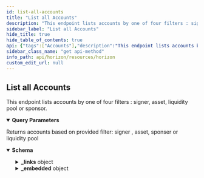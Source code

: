 ```yaml
---
id: list-all-accounts
title: "List all Accounts"
description: "This endpoint lists accounts by one of four filters : signer, asset, liquidity pool  or sponsor."
sidebar_label: "List all Accounts"
hide_title: true
hide_table_of_contents: true
api: {"tags":["Accounts"],"description":"This endpoint lists accounts by one of four filters : signer, asset, liquidity pool  or sponsor.","operationId":"ListAllAccounts","parameters":[{"name":"sponser","in":"query","required":false,"description":"Account ID of the sponsor. Every account in the response will either be sponsored by the given account ID or have a subentry (trustline, offer, or data entry) which is sponsored by the given account ID.","schema":{"type":"string","example":"GDMQQNJM4UL7QIA66P7R2PZHMQINWZBM77BEBMHLFXD5JEUAHGJ7R4JZ"}},{"name":"asset","in":"query","required":false,"description":"An issued asset represented as “Code:IssuerAccountID”. Every account in the response will have a trustline for the given asset."},{"name":"signer","in":"query","required":false,"description":"Account ID of the signer. Every account in the response will have the given account ID as a signer.","schema":{"type":"string","example":"GDMQQNJM4UL7QIA66P7R2PZHMQINWZBM77BEBMHLFXD5JEUAHGJ7R4JZ"}},{"name":"liqudity_pool","in":"query","required":false,"description":"With this parameter, the results will include only accounts which have trustlines to the specified liquidity pool."},{"name":"cursor","in":"query","required":false,"description":"A number that points to a specific location in a collection of responses and is pulled from the paging_token value of a record.","schema":{"type":"integer","example":6606617478959105}},{"name":"order","in":"query","required":false,"description":"A designation of the order in which records should appear. Options include asc (ascending) or desc (descending). If this argument isn’t set, it defaults to asc.","schema":{"type":"string","enum":["asc","desc"]}},{"name":"limit","in":"query","required":false,"description":"The maximum number of records returned. The limit can range from 1 to 200 - an upper limit that is hardcoded in Horizon for performance reasons. If this argument isn’t designated, it defaults to 10.","schema":{"type":"integer","example":10}}],"x-supports-streaming":true,"responses":{"200":{"description":"Returns accounts based on provided filter: signer , asset, sponser or liquidity pool","content":{"application/json":{"schema":{"allOf":[{"type":"object","properties":{"_links":{"type":"object","properties":{"self":{"type":"object","properties":{"href":{"type":"string","format":"link"},"templated":{"type":"boolean"}},"required":["href"],"title":"link"},"next":{"type":"object","properties":{"href":{"type":"string","format":"link"},"templated":{"type":"boolean"}},"required":["href"],"title":"link"},"prev":{"type":"object","properties":{"href":{"type":"string","format":"link"},"templated":{"type":"boolean"}},"required":["href"],"title":"link"}}}},"title":"Links"},{"type":"object","properties":{"_embedded":{"type":"object","properties":{"records":{"type":"array","items":{"type":"object","properties":{"_links":{"type":"object","properties":{"self":{"type":"object","properties":{"href":{"type":"string","format":"link"},"templated":{"type":"boolean"}},"required":["href"],"title":"link"},"transactions":{"type":"object","properties":{"href":{"type":"string","format":"link"},"templated":{"type":"boolean"}},"required":["href"],"title":"link"},"operations":{"type":"object","properties":{"href":{"type":"string","format":"link"},"templated":{"type":"boolean"}},"required":["href"],"title":"link"},"payments":{"type":"object","properties":{"href":{"type":"string","format":"link"},"templated":{"type":"boolean"}},"required":["href"],"title":"link"},"effects":{"type":"object","properties":{"href":{"type":"string","format":"link"},"templated":{"type":"boolean"}},"required":["href"],"title":"link"},"offers":{"type":"object","properties":{"href":{"type":"string","format":"link"},"templated":{"type":"boolean"}},"required":["href"],"title":"link"},"trades":{"type":"object","properties":{"href":{"type":"string","format":"link"},"templated":{"type":"boolean"}},"required":["href"],"title":"link"},"data":{"type":"object","properties":{"href":{"type":"string","format":"link"},"templated":{"type":"boolean"}},"required":["href"],"title":"link"}},"required":["self","transactions","operations","payments","effects","offers","trades","data"]},"id":{"type":"string","title":"id"},"account_id":{"type":"string","pattern":"G[A-Z0-9]{55}","title":"address"},"sequence":{"type":"string","pattern":"[0-9]+","title":"sequence"},"sequence_ledger":{"type":"integer","format":"uint32","title":"sequence_ledger"},"sequence_time":{"type":"string"},"subentry_count":{"type":"integer","format":"int32","title":"subentry_count"},"inflation_destination":{"type":"string","pattern":"G[A-Z0-9]{55}","title":"address"},"home_domain":{"type":"string"},"last_modified_ledger":{"type":"integer","format":"uint32","title":"last_modified_ledger"},"last_modified_time":{"type":"string"},"thresholds":{"type":"object","properties":{"low_threshold":{"type":"integer"},"med_threshold":{"type":"integer"},"high_threshold":{"type":"integer"}},"title":"thresholds"},"flags":{"type":"object","properties":{"auth_required":{"type":"boolean"},"auth_revocable":{"type":"boolean"},"auth_immutable":{"type":"boolean"},"auth_clawback_enabled":{"type":"boolean"}},"title":"flags"},"balances":{"type":"array","items":{"anyOf":[{"type":"object","properties":{"balance":{"type":"string","pattern":"[0-9]+\\.[0-9]{7}","title":"currency"},"liquidity_pool_id":{"type":"string"},"limit":{"type":"string","pattern":"[0-9]+\\.[0-9]{7}","title":"currency"},"buying_liabilites":{"type":"string","pattern":"[0-9]+\\.[0-9]{7}","title":"currency"},"selling_liabilites":{"type":"string","pattern":"[0-9]+\\.[0-9]{7}","title":"currency"},"sponser":{"type":"string"},"last_modified_ledger":{"type":"integer","format":"uint32","title":"last_modified_ledger"},"is_authorized":{"type":"boolean"},"is_authorized_to_maintain_liabilites":{"type":"boolean"},"is_clawback_enabled":{"type":"boolean"},"asset_type":{"type":"string","enum":["native"]}},"required":["balance","limit","asset_type","buying_liabilites","selling_liabilites","last_modified_ledger","is_authorized","is_authorized_to_maintain_liabilites","is_clawback_enabled"],"title":"BalanceLineNative"},{"type":"object","properties":{"balance":{"type":"string","pattern":"[0-9]+\\.[0-9]{7}","title":"currency"},"limit":{"type":"string","pattern":"[0-9]+\\.[0-9]{7}","title":"currency"},"buying_liabilites":{"type":"string","pattern":"[0-9]+\\.[0-9]{7}","title":"currency"},"selling_liabilites":{"type":"string","pattern":"[0-9]+\\.[0-9]{7}","title":"currency"},"sponser":{"type":"string","pattern":"G[A-Z0-9]{55}","title":"address"},"last_modified_ledger":{"type":"integer","format":"uint32","title":"last_modified_ledger"},"is_authorized":{"type":"boolean"},"is_authorized_to_maintain_liabilites":{"type":"boolean"},"is_clawback_enabled":{"type":"boolean"},"asset_type":{"type":"string","enum":["native","credit_alphanum4","credit_alphanum12"]},"asset_code":{"type":"string"},"asset_issuer":{"type":"string","pattern":"G[A-Z0-9]{55}","title":"address"}},"required":["balance","limit","asset_type","asset_code","asset_issuer","buying_liabilites","selling_liabilites","last_modified_ledger","is_authorized","is_authorized_to_maintain_liabilites","is_clawback_enabled"],"title":"BalanceLineAsset"},{"type":"object","properties":{"liquidity_pool_id":{"type":"string"},"asset_type":{"type":"string","enum":["liquidity_pool_shares"]},"balance":{"type":"string","pattern":"[0-9]+\\.[0-9]{7}","title":"currency"},"limit":{"type":"string","pattern":"[0-9]+\\.[0-9]{7}","title":"currency"},"last_modified_ledger":{"type":"integer","format":"uint32","title":"last_modified_ledger"},"sponser":{"type":"string","pattern":"G[A-Z0-9]{55}","title":"address"},"is_authorized":{"type":"boolean"},"is_authorized_to_maintain_liabilites":{"type":"boolean"},"is_clawback_enabled":{"type":"boolean"}},"required":["liquidity_pool_id","balance","limit","asset_type","last_modified_ledger","is_authorized","is_authorized_to_maintain_liabilites","is_clawback_enabled"],"title":"BalanceLineLiquidityPool"}]}},"signers":{"type":"array","items":{"type":"object","properties":{"key":{"type":"string","pattern":"G[A-Z0-9]{55}","title":"address"},"weight":{"type":"integer","format":"int32"},"type":{"type":"string","enum":["ed25519_public_key","sha256_hash","preauth_tx"]},"sponser":{"type":"string","pattern":"G[A-Z0-9]{55}","title":"address"}},"required":["key","weight","type"],"title":"signers"}},"data":{"type":"object"},"num_sponsoring":{"type":"integer"},"num_sponsered":{"type":"integer"},"sponser":{"type":"string","pattern":"G[A-Z0-9]{55}","title":"address"},"paging_token":{"type":"string"}},"required":["id","account_id","sequence","subentry_count","last_modified_ledger","last_modified_time","thresholds","flags","balances","signers","data","num_sponsoring","num_sponsered","paging_token"]}}}}},"title":"Account"}]},"examples":{"ListAllAccounts":{"value":{"_links":{"self":{"href":"https://horizon.stellar.org/accounts?cursor=&limit=10&order=asc&signer=GDI73WJ4SX7LOG3XZDJC3KCK6ED6E5NBYK2JUBQSPBCNNWEG3ZN7T75U"},"next":{"href":"https://horizon.stellar.org/accounts?cursor=GDI73WJ4SX7LOG3XZDJC3KCK6ED6E5NBYK2JUBQSPBCNNWEG3ZN7T75U&limit=10&order=asc&signer=GDI73WJ4SX7LOG3XZDJC3KCK6ED6E5NBYK2JUBQSPBCNNWEG3ZN7T75U"},"prev":{"href":"https://horizon.stellar.org/accounts?cursor=GDI73WJ4SX7LOG3XZDJC3KCK6ED6E5NBYK2JUBQSPBCNNWEG3ZN7T75U&limit=10&order=desc&signer=GDI73WJ4SX7LOG3XZDJC3KCK6ED6E5NBYK2JUBQSPBCNNWEG3ZN7T75U"}},"_embedded":{"records":[{"_links":{"self":{"href":"https://horizon.stellar.org/accounts/GDI73WJ4SX7LOG3XZDJC3KCK6ED6E5NBYK2JUBQSPBCNNWEG3ZN7T75U"},"transactions":{"href":"https://horizon.stellar.org/accounts/GDI73WJ4SX7LOG3XZDJC3KCK6ED6E5NBYK2JUBQSPBCNNWEG3ZN7T75U/transactions{?cursor,limit,order}","templated":true},"operations":{"href":"https://horizon.stellar.org/accounts/GDI73WJ4SX7LOG3XZDJC3KCK6ED6E5NBYK2JUBQSPBCNNWEG3ZN7T75U/operations{?cursor,limit,order}","templated":true},"payments":{"href":"https://horizon.stellar.org/accounts/GDI73WJ4SX7LOG3XZDJC3KCK6ED6E5NBYK2JUBQSPBCNNWEG3ZN7T75U/payments{?cursor,limit,order}","templated":true},"effects":{"href":"https://horizon.stellar.org/accounts/GDI73WJ4SX7LOG3XZDJC3KCK6ED6E5NBYK2JUBQSPBCNNWEG3ZN7T75U/effects{?cursor,limit,order}","templated":true},"offers":{"href":"https://horizon.stellar.org/accounts/GDI73WJ4SX7LOG3XZDJC3KCK6ED6E5NBYK2JUBQSPBCNNWEG3ZN7T75U/offers{?cursor,limit,order}","templated":true},"trades":{"href":"https://horizon.stellar.org/accounts/GDI73WJ4SX7LOG3XZDJC3KCK6ED6E5NBYK2JUBQSPBCNNWEG3ZN7T75U/trades{?cursor,limit,order}","templated":true},"data":{"href":"https://horizon.stellar.org/accounts/GDI73WJ4SX7LOG3XZDJC3KCK6ED6E5NBYK2JUBQSPBCNNWEG3ZN7T75U/data/{key}","templated":true}},"id":"GDI73WJ4SX7LOG3XZDJC3KCK6ED6E5NBYK2JUBQSPBCNNWEG3ZN7T75U","account_id":"GDI73WJ4SX7LOG3XZDJC3KCK6ED6E5NBYK2JUBQSPBCNNWEG3ZN7T75U","sequence":"24739097524306474","subentry_count":3,"inflation_destination":"GDI73WJ4SX7LOG3XZDJC3KCK6ED6E5NBYK2JUBQSPBCNNWEG3ZN7T75U","home_domain":"tempo.eu.com","last_modified_ledger":40074676,"last_modified_time":"2022-03-17T23:13:54Z","thresholds":{"low_threshold":5,"med_threshold":0,"high_threshold":0},"flags":{"auth_required":false,"auth_revocable":true,"auth_immutable":false,"auth_clawback_enabled":false},"balances":[{"balance":"0.0000000","limit":"922337203685.4775807","buying_liabilities":"0.0000000","selling_liabilities":"0.0000000","last_modified_ledger":40074670,"is_authorized":true,"is_authorized_to_maintain_liabilities":true,"asset_type":"credit_alphanum4","asset_code":"EURT","asset_issuer":"GAP5LETOV6YIE62YAM56STDANPRDO7ZFDBGSNHJQIYGGKSMOZAHOOS2S"},{"balance":"0.0000000","limit":"922337203685.4775807","buying_liabilities":"0.0000000","selling_liabilities":"0.0000000","last_modified_ledger":20213845,"is_authorized":true,"is_authorized_to_maintain_liabilities":true,"asset_type":"credit_alphanum4","asset_code":"NGN","asset_issuer":"GCC4YLCR7DDWFCIPTROQM7EB2QMFD35XRWEQVIQYJQHVW6VE5MJZXIGW"},{"balance":"0.0000000","limit":"922337203685.4775807","buying_liabilities":"0.0000000","selling_liabilities":"0.0000000","last_modified_ledger":7877447,"is_authorized":false,"is_authorized_to_maintain_liabilities":false,"asset_type":"credit_alphanum4","asset_code":"PHP","asset_issuer":"GBUQWP3BOUZX34TOND2QV7QQ7K7VJTG6VSE7WMLBTMDJLLAW7YKGU6EP"},{"balance":"80.8944518","buying_liabilities":"0.0000000","selling_liabilities":"0.0000000","asset_type":"native"}],"signers":[{"weight":10,"key":"GDI73WJ4SX7LOG3XZDJC3KCK6ED6E5NBYK2JUBQSPBCNNWEG3ZN7T75U","type":"ed25519_public_key"}],"data":{},"num_sponsoring":0,"num_sponsored":0,"paging_token":"GDI73WJ4SX7LOG3XZDJC3KCK6ED6E5NBYK2JUBQSPBCNNWEG3ZN7T75U"}]}}}}}}}},"extensions":[{"key":"x-supports-streaming","value":true}],"method":"get","path":"/accounts","servers":[{"url":"https://horizon.stellar.org","description":"The main network"},{"url":"https://horizon-testnet.stellar.org","description":"The test network"}],"info":{"title":"Horizon","version":"0.0.1"},"postman":{"name":"List all Accounts","description":{"content":"This endpoint lists accounts by one of four filters : signer, asset, liquidity pool  or sponsor.","type":"text/plain"},"url":{"path":["accounts"],"host":["{{baseUrl}}"],"query":[{"disabled":false,"description":{"content":"Account ID of the sponsor. Every account in the response will either be sponsored by the given account ID or have a subentry (trustline, offer, or data entry) which is sponsored by the given account ID.","type":"text/plain"},"key":"sponser","value":""},{"description":{"content":"An issued asset represented as “Code:IssuerAccountID”. Every account in the response will have a trustline for the given asset.","type":"text/plain"},"key":"asset","value":""},{"disabled":false,"description":{"content":"Account ID of the signer. Every account in the response will have the given account ID as a signer.","type":"text/plain"},"key":"signer","value":""},{"description":{"content":"With this parameter, the results will include only accounts which have trustlines to the specified liquidity pool.","type":"text/plain"},"key":"liqudity_pool","value":""},{"disabled":false,"description":{"content":"A number that points to a specific location in a collection of responses and is pulled from the paging_token value of a record.","type":"text/plain"},"key":"cursor","value":""},{"disabled":false,"description":{"content":"A designation of the order in which records should appear. Options include asc (ascending) or desc (descending). If this argument isn’t set, it defaults to asc.","type":"text/plain"},"key":"order","value":""},{"disabled":false,"description":{"content":"The maximum number of records returned. The limit can range from 1 to 200 - an upper limit that is hardcoded in Horizon for performance reasons. If this argument isn’t designated, it defaults to 10.","type":"text/plain"},"key":"limit","value":""}],"variable":[]},"header":[{"key":"Accept","value":"application/json"}],"method":"GET"}}
sidebar_class_name: "get api-method"
info_path: api/horizon/resources/horizon
custom_edit_url: null
---
```



## List all Accounts



This endpoint lists accounts by one of four filters : signer, asset, liquidity pool  or sponsor.

<details style={{"marginBottom":"1rem"}} data-collapsed={false} open={true}><summary style={{}}><strong>Query Parameters</strong></summary><div><ul><ParamsItem className={"paramsItem"} param={{"name":"sponser","in":"query","required":false,"description":"Account ID of the sponsor. Every account in the response will either be sponsored by the given account ID or have a subentry (trustline, offer, or data entry) which is sponsored by the given account ID.","schema":{"type":"string","example":"GDMQQNJM4UL7QIA66P7R2PZHMQINWZBM77BEBMHLFXD5JEUAHGJ7R4JZ"}}}></ParamsItem><ParamsItem className={"paramsItem"} param={{"name":"asset","in":"query","required":false,"description":"An issued asset represented as “Code:IssuerAccountID”. Every account in the response will have a trustline for the given asset."}}></ParamsItem><ParamsItem className={"paramsItem"} param={{"name":"signer","in":"query","required":false,"description":"Account ID of the signer. Every account in the response will have the given account ID as a signer.","schema":{"type":"string","example":"GDMQQNJM4UL7QIA66P7R2PZHMQINWZBM77BEBMHLFXD5JEUAHGJ7R4JZ"}}}></ParamsItem><ParamsItem className={"paramsItem"} param={{"name":"liqudity_pool","in":"query","required":false,"description":"With this parameter, the results will include only accounts which have trustlines to the specified liquidity pool."}}></ParamsItem><ParamsItem className={"paramsItem"} param={{"name":"cursor","in":"query","required":false,"description":"A number that points to a specific location in a collection of responses and is pulled from the paging_token value of a record.","schema":{"type":"integer","example":6606617478959105}}}></ParamsItem><ParamsItem className={"paramsItem"} param={{"name":"order","in":"query","required":false,"description":"A designation of the order in which records should appear. Options include asc (ascending) or desc (descending). If this argument isn’t set, it defaults to asc.","schema":{"type":"string","enum":["asc","desc"]}}}></ParamsItem><ParamsItem className={"paramsItem"} param={{"name":"limit","in":"query","required":false,"description":"The maximum number of records returned. The limit can range from 1 to 200 - an upper limit that is hardcoded in Horizon for performance reasons. If this argument isn’t designated, it defaults to 10.","schema":{"type":"integer","example":10}}}></ParamsItem></ul></div></details><div><ApiTabs><TabItem label={"200"} value={"200"}><div>

Returns accounts based on provided filter: signer , asset, sponser or liquidity pool

</div><div><MimeTabs schemaType={"response"}><TabItem label={"application/json"} value={"application/json"}><SchemaTabs><TabItem label={"Schema"} value={"Schema"}><details style={{}} data-collapsed={false} open={true}><summary style={{"textAlign":"left"}}><strong>Schema</strong></summary><div style={{"textAlign":"left","marginLeft":"1rem"}}></div><ul style={{"marginLeft":"1rem"}}><SchemaItem collapsible={true} className={"schemaItem"}><details style={{}}><summary style={{}}><strong>_links</strong><span style={{"opacity":"0.6"}}> object</span></summary><div style={{"marginLeft":"1rem"}}><SchemaItem collapsible={true} className={"schemaItem"}><details style={{}}><summary style={{}}><strong>self</strong><span style={{"opacity":"0.6"}}> object</span></summary><div style={{"marginLeft":"1rem"}}><SchemaItem collapsible={false} name={"href"} required={true} schemaName={"link"} qualifierMessage={undefined} schema={{"type":"string","format":"link"}}></SchemaItem><SchemaItem collapsible={false} name={"templated"} required={false} schemaName={"boolean"} qualifierMessage={undefined} schema={{"type":"boolean"}}></SchemaItem></div></details></SchemaItem><SchemaItem collapsible={true} className={"schemaItem"}><details style={{}}><summary style={{}}><strong>next</strong><span style={{"opacity":"0.6"}}> object</span></summary><div style={{"marginLeft":"1rem"}}><SchemaItem collapsible={false} name={"href"} required={true} schemaName={"link"} qualifierMessage={undefined} schema={{"type":"string","format":"link"}}></SchemaItem><SchemaItem collapsible={false} name={"templated"} required={false} schemaName={"boolean"} qualifierMessage={undefined} schema={{"type":"boolean"}}></SchemaItem></div></details></SchemaItem><SchemaItem collapsible={true} className={"schemaItem"}><details style={{}}><summary style={{}}><strong>prev</strong><span style={{"opacity":"0.6"}}> object</span></summary><div style={{"marginLeft":"1rem"}}><SchemaItem collapsible={false} name={"href"} required={true} schemaName={"link"} qualifierMessage={undefined} schema={{"type":"string","format":"link"}}></SchemaItem><SchemaItem collapsible={false} name={"templated"} required={false} schemaName={"boolean"} qualifierMessage={undefined} schema={{"type":"boolean"}}></SchemaItem></div></details></SchemaItem></div></details></SchemaItem><SchemaItem collapsible={true} className={"schemaItem"}><details style={{}}><summary style={{}}><strong>_embedded</strong><span style={{"opacity":"0.6"}}> object</span></summary><div style={{"marginLeft":"1rem"}}><SchemaItem collapsible={true} className={"schemaItem"}><details style={{}}><summary style={{}}><strong>records</strong><span style={{"opacity":"0.6"}}> object[]</span></summary><div style={{"marginLeft":"1rem"}}><li><div style={{"fontSize":"var(--ifm-code-font-size)","opacity":"0.6","marginLeft":"-.5rem","paddingBottom":".5rem"}}>Array [</div></li><SchemaItem collapsible={true} className={"schemaItem"}><details style={{}}><summary style={{}}><strong>_links</strong><span style={{"opacity":"0.6"}}> object</span></summary><div style={{"marginLeft":"1rem"}}><SchemaItem collapsible={true} className={"schemaItem"}><details style={{}}><summary style={{}}><strong>self</strong><span style={{"opacity":"0.6"}}> object</span><strong style={{"fontSize":"var(--ifm-code-font-size)","color":"var(--openapi-required)"}}> required</strong></summary><div style={{"marginLeft":"1rem"}}><SchemaItem collapsible={false} name={"href"} required={true} schemaName={"link"} qualifierMessage={undefined} schema={{"type":"string","format":"link"}}></SchemaItem><SchemaItem collapsible={false} name={"templated"} required={false} schemaName={"boolean"} qualifierMessage={undefined} schema={{"type":"boolean"}}></SchemaItem></div></details></SchemaItem><SchemaItem collapsible={true} className={"schemaItem"}><details style={{}}><summary style={{}}><strong>transactions</strong><span style={{"opacity":"0.6"}}> object</span><strong style={{"fontSize":"var(--ifm-code-font-size)","color":"var(--openapi-required)"}}> required</strong></summary><div style={{"marginLeft":"1rem"}}><SchemaItem collapsible={false} name={"href"} required={true} schemaName={"link"} qualifierMessage={undefined} schema={{"type":"string","format":"link"}}></SchemaItem><SchemaItem collapsible={false} name={"templated"} required={false} schemaName={"boolean"} qualifierMessage={undefined} schema={{"type":"boolean"}}></SchemaItem></div></details></SchemaItem><SchemaItem collapsible={true} className={"schemaItem"}><details style={{}}><summary style={{}}><strong>operations</strong><span style={{"opacity":"0.6"}}> object</span><strong style={{"fontSize":"var(--ifm-code-font-size)","color":"var(--openapi-required)"}}> required</strong></summary><div style={{"marginLeft":"1rem"}}><SchemaItem collapsible={false} name={"href"} required={true} schemaName={"link"} qualifierMessage={undefined} schema={{"type":"string","format":"link"}}></SchemaItem><SchemaItem collapsible={false} name={"templated"} required={false} schemaName={"boolean"} qualifierMessage={undefined} schema={{"type":"boolean"}}></SchemaItem></div></details></SchemaItem><SchemaItem collapsible={true} className={"schemaItem"}><details style={{}}><summary style={{}}><strong>payments</strong><span style={{"opacity":"0.6"}}> object</span><strong style={{"fontSize":"var(--ifm-code-font-size)","color":"var(--openapi-required)"}}> required</strong></summary><div style={{"marginLeft":"1rem"}}><SchemaItem collapsible={false} name={"href"} required={true} schemaName={"link"} qualifierMessage={undefined} schema={{"type":"string","format":"link"}}></SchemaItem><SchemaItem collapsible={false} name={"templated"} required={false} schemaName={"boolean"} qualifierMessage={undefined} schema={{"type":"boolean"}}></SchemaItem></div></details></SchemaItem><SchemaItem collapsible={true} className={"schemaItem"}><details style={{}}><summary style={{}}><strong>effects</strong><span style={{"opacity":"0.6"}}> object</span><strong style={{"fontSize":"var(--ifm-code-font-size)","color":"var(--openapi-required)"}}> required</strong></summary><div style={{"marginLeft":"1rem"}}><SchemaItem collapsible={false} name={"href"} required={true} schemaName={"link"} qualifierMessage={undefined} schema={{"type":"string","format":"link"}}></SchemaItem><SchemaItem collapsible={false} name={"templated"} required={false} schemaName={"boolean"} qualifierMessage={undefined} schema={{"type":"boolean"}}></SchemaItem></div></details></SchemaItem><SchemaItem collapsible={true} className={"schemaItem"}><details style={{}}><summary style={{}}><strong>offers</strong><span style={{"opacity":"0.6"}}> object</span><strong style={{"fontSize":"var(--ifm-code-font-size)","color":"var(--openapi-required)"}}> required</strong></summary><div style={{"marginLeft":"1rem"}}><SchemaItem collapsible={false} name={"href"} required={true} schemaName={"link"} qualifierMessage={undefined} schema={{"type":"string","format":"link"}}></SchemaItem><SchemaItem collapsible={false} name={"templated"} required={false} schemaName={"boolean"} qualifierMessage={undefined} schema={{"type":"boolean"}}></SchemaItem></div></details></SchemaItem><SchemaItem collapsible={true} className={"schemaItem"}><details style={{}}><summary style={{}}><strong>trades</strong><span style={{"opacity":"0.6"}}> object</span><strong style={{"fontSize":"var(--ifm-code-font-size)","color":"var(--openapi-required)"}}> required</strong></summary><div style={{"marginLeft":"1rem"}}><SchemaItem collapsible={false} name={"href"} required={true} schemaName={"link"} qualifierMessage={undefined} schema={{"type":"string","format":"link"}}></SchemaItem><SchemaItem collapsible={false} name={"templated"} required={false} schemaName={"boolean"} qualifierMessage={undefined} schema={{"type":"boolean"}}></SchemaItem></div></details></SchemaItem><SchemaItem collapsible={true} className={"schemaItem"}><details style={{}}><summary style={{}}><strong>data</strong><span style={{"opacity":"0.6"}}> object</span><strong style={{"fontSize":"var(--ifm-code-font-size)","color":"var(--openapi-required)"}}> required</strong></summary><div style={{"marginLeft":"1rem"}}><SchemaItem collapsible={false} name={"href"} required={true} schemaName={"link"} qualifierMessage={undefined} schema={{"type":"string","format":"link"}}></SchemaItem><SchemaItem collapsible={false} name={"templated"} required={false} schemaName={"boolean"} qualifierMessage={undefined} schema={{"type":"boolean"}}></SchemaItem></div></details></SchemaItem></div></details></SchemaItem><SchemaItem collapsible={false} name={"id"} required={true} schemaName={"id"} qualifierMessage={undefined} schema={{"type":"string","title":"id"}}></SchemaItem><SchemaItem collapsible={false} name={"account_id"} required={true} schemaName={"address"} qualifierMessage={"**Possible values:** Value must match regular expression `G[A-Z0-9]{55}`"} schema={{"type":"string","pattern":"G[A-Z0-9]{55}","title":"address"}}></SchemaItem><SchemaItem collapsible={false} name={"sequence"} required={true} schemaName={"sequence"} qualifierMessage={"**Possible values:** Value must match regular expression `[0-9]+`"} schema={{"type":"string","pattern":"[0-9]+","title":"sequence"}}></SchemaItem><SchemaItem collapsible={false} name={"sequence_ledger"} required={false} schemaName={"uint32"} qualifierMessage={undefined} schema={{"type":"integer","format":"uint32","title":"sequence_ledger"}}></SchemaItem><SchemaItem collapsible={false} name={"sequence_time"} required={false} schemaName={"string"} qualifierMessage={undefined} schema={{"type":"string"}}></SchemaItem><SchemaItem collapsible={false} name={"subentry_count"} required={true} schemaName={"int32"} qualifierMessage={undefined} schema={{"type":"integer","format":"int32","title":"subentry_count"}}></SchemaItem><SchemaItem collapsible={false} name={"inflation_destination"} required={false} schemaName={"address"} qualifierMessage={"**Possible values:** Value must match regular expression `G[A-Z0-9]{55}`"} schema={{"type":"string","pattern":"G[A-Z0-9]{55}","title":"address"}}></SchemaItem><SchemaItem collapsible={false} name={"home_domain"} required={false} schemaName={"string"} qualifierMessage={undefined} schema={{"type":"string"}}></SchemaItem><SchemaItem collapsible={false} name={"last_modified_ledger"} required={true} schemaName={"uint32"} qualifierMessage={undefined} schema={{"type":"integer","format":"uint32","title":"last_modified_ledger"}}></SchemaItem><SchemaItem collapsible={false} name={"last_modified_time"} required={true} schemaName={"string"} qualifierMessage={undefined} schema={{"type":"string"}}></SchemaItem><SchemaItem collapsible={true} className={"schemaItem"}><details style={{}}><summary style={{}}><strong>thresholds</strong><span style={{"opacity":"0.6"}}> object</span><strong style={{"fontSize":"var(--ifm-code-font-size)","color":"var(--openapi-required)"}}> required</strong></summary><div style={{"marginLeft":"1rem"}}><SchemaItem collapsible={false} name={"low_threshold"} required={false} schemaName={"integer"} qualifierMessage={undefined} schema={{"type":"integer"}}></SchemaItem><SchemaItem collapsible={false} name={"med_threshold"} required={false} schemaName={"integer"} qualifierMessage={undefined} schema={{"type":"integer"}}></SchemaItem><SchemaItem collapsible={false} name={"high_threshold"} required={false} schemaName={"integer"} qualifierMessage={undefined} schema={{"type":"integer"}}></SchemaItem></div></details></SchemaItem><SchemaItem collapsible={true} className={"schemaItem"}><details style={{}}><summary style={{}}><strong>flags</strong><span style={{"opacity":"0.6"}}> object</span><strong style={{"fontSize":"var(--ifm-code-font-size)","color":"var(--openapi-required)"}}> required</strong></summary><div style={{"marginLeft":"1rem"}}><SchemaItem collapsible={false} name={"auth_required"} required={false} schemaName={"boolean"} qualifierMessage={undefined} schema={{"type":"boolean"}}></SchemaItem><SchemaItem collapsible={false} name={"auth_revocable"} required={false} schemaName={"boolean"} qualifierMessage={undefined} schema={{"type":"boolean"}}></SchemaItem><SchemaItem collapsible={false} name={"auth_immutable"} required={false} schemaName={"boolean"} qualifierMessage={undefined} schema={{"type":"boolean"}}></SchemaItem><SchemaItem collapsible={false} name={"auth_clawback_enabled"} required={false} schemaName={"boolean"} qualifierMessage={undefined} schema={{"type":"boolean"}}></SchemaItem></div></details></SchemaItem><SchemaItem collapsible={true} className={"schemaItem"}><details style={{}}><summary style={{}}><strong>balances</strong><span style={{"opacity":"0.6"}}> object[]</span><strong style={{"fontSize":"var(--ifm-code-font-size)","color":"var(--openapi-required)"}}> required</strong></summary><div style={{"marginLeft":"1rem"}}><li><div style={{"fontSize":"var(--ifm-code-font-size)","opacity":"0.6","marginLeft":"-.5rem","paddingBottom":".5rem"}}>Array [</div></li><li><span className={"badge badge--info"}>anyOf</span><SchemaTabs><TabItem label={"BalanceLineNative"} value={"0-item-properties"}><SchemaItem collapsible={false} name={"balance"} required={true} schemaName={"currency"} qualifierMessage={"**Possible values:** Value must match regular expression `[0-9]+\\.[0-9]{7}`"} schema={{"type":"string","pattern":"[0-9]+\\.[0-9]{7}","title":"currency"}}></SchemaItem><SchemaItem collapsible={false} name={"liquidity_pool_id"} required={false} schemaName={"string"} qualifierMessage={undefined} schema={{"type":"string"}}></SchemaItem><SchemaItem collapsible={false} name={"limit"} required={true} schemaName={"currency"} qualifierMessage={"**Possible values:** Value must match regular expression `[0-9]+\\.[0-9]{7}`"} schema={{"type":"string","pattern":"[0-9]+\\.[0-9]{7}","title":"currency"}}></SchemaItem><SchemaItem collapsible={false} name={"buying_liabilites"} required={true} schemaName={"currency"} qualifierMessage={"**Possible values:** Value must match regular expression `[0-9]+\\.[0-9]{7}`"} schema={{"type":"string","pattern":"[0-9]+\\.[0-9]{7}","title":"currency"}}></SchemaItem><SchemaItem collapsible={false} name={"selling_liabilites"} required={true} schemaName={"currency"} qualifierMessage={"**Possible values:** Value must match regular expression `[0-9]+\\.[0-9]{7}`"} schema={{"type":"string","pattern":"[0-9]+\\.[0-9]{7}","title":"currency"}}></SchemaItem><SchemaItem collapsible={false} name={"sponser"} required={false} schemaName={"string"} qualifierMessage={undefined} schema={{"type":"string"}}></SchemaItem><SchemaItem collapsible={false} name={"last_modified_ledger"} required={true} schemaName={"uint32"} qualifierMessage={undefined} schema={{"type":"integer","format":"uint32","title":"last_modified_ledger"}}></SchemaItem><SchemaItem collapsible={false} name={"is_authorized"} required={true} schemaName={"boolean"} qualifierMessage={undefined} schema={{"type":"boolean"}}></SchemaItem><SchemaItem collapsible={false} name={"is_authorized_to_maintain_liabilites"} required={true} schemaName={"boolean"} qualifierMessage={undefined} schema={{"type":"boolean"}}></SchemaItem><SchemaItem collapsible={false} name={"is_clawback_enabled"} required={true} schemaName={"boolean"} qualifierMessage={undefined} schema={{"type":"boolean"}}></SchemaItem><SchemaItem collapsible={false} name={"asset_type"} required={true} schemaName={"string"} qualifierMessage={"**Possible values:** [`native`]"} schema={{"type":"string","enum":["native"]}}></SchemaItem></TabItem><TabItem label={"BalanceLineAsset"} value={"1-item-properties"}><SchemaItem collapsible={false} name={"balance"} required={true} schemaName={"currency"} qualifierMessage={"**Possible values:** Value must match regular expression `[0-9]+\\.[0-9]{7}`"} schema={{"type":"string","pattern":"[0-9]+\\.[0-9]{7}","title":"currency"}}></SchemaItem><SchemaItem collapsible={false} name={"limit"} required={true} schemaName={"currency"} qualifierMessage={"**Possible values:** Value must match regular expression `[0-9]+\\.[0-9]{7}`"} schema={{"type":"string","pattern":"[0-9]+\\.[0-9]{7}","title":"currency"}}></SchemaItem><SchemaItem collapsible={false} name={"buying_liabilites"} required={true} schemaName={"currency"} qualifierMessage={"**Possible values:** Value must match regular expression `[0-9]+\\.[0-9]{7}`"} schema={{"type":"string","pattern":"[0-9]+\\.[0-9]{7}","title":"currency"}}></SchemaItem><SchemaItem collapsible={false} name={"selling_liabilites"} required={true} schemaName={"currency"} qualifierMessage={"**Possible values:** Value must match regular expression `[0-9]+\\.[0-9]{7}`"} schema={{"type":"string","pattern":"[0-9]+\\.[0-9]{7}","title":"currency"}}></SchemaItem><SchemaItem collapsible={false} name={"sponser"} required={false} schemaName={"address"} qualifierMessage={"**Possible values:** Value must match regular expression `G[A-Z0-9]{55}`"} schema={{"type":"string","pattern":"G[A-Z0-9]{55}","title":"address"}}></SchemaItem><SchemaItem collapsible={false} name={"last_modified_ledger"} required={true} schemaName={"uint32"} qualifierMessage={undefined} schema={{"type":"integer","format":"uint32","title":"last_modified_ledger"}}></SchemaItem><SchemaItem collapsible={false} name={"is_authorized"} required={true} schemaName={"boolean"} qualifierMessage={undefined} schema={{"type":"boolean"}}></SchemaItem><SchemaItem collapsible={false} name={"is_authorized_to_maintain_liabilites"} required={true} schemaName={"boolean"} qualifierMessage={undefined} schema={{"type":"boolean"}}></SchemaItem><SchemaItem collapsible={false} name={"is_clawback_enabled"} required={true} schemaName={"boolean"} qualifierMessage={undefined} schema={{"type":"boolean"}}></SchemaItem><SchemaItem collapsible={false} name={"asset_type"} required={true} schemaName={"string"} qualifierMessage={"**Possible values:** [`native`, `credit_alphanum4`, `credit_alphanum12`]"} schema={{"type":"string","enum":["native","credit_alphanum4","credit_alphanum12"]}}></SchemaItem><SchemaItem collapsible={false} name={"asset_code"} required={true} schemaName={"string"} qualifierMessage={undefined} schema={{"type":"string"}}></SchemaItem><SchemaItem collapsible={false} name={"asset_issuer"} required={true} schemaName={"address"} qualifierMessage={"**Possible values:** Value must match regular expression `G[A-Z0-9]{55}`"} schema={{"type":"string","pattern":"G[A-Z0-9]{55}","title":"address"}}></SchemaItem></TabItem><TabItem label={"BalanceLineLiquidityPool"} value={"2-item-properties"}><SchemaItem collapsible={false} name={"liquidity_pool_id"} required={true} schemaName={"string"} qualifierMessage={undefined} schema={{"type":"string"}}></SchemaItem><SchemaItem collapsible={false} name={"asset_type"} required={true} schemaName={"string"} qualifierMessage={"**Possible values:** [`liquidity_pool_shares`]"} schema={{"type":"string","enum":["liquidity_pool_shares"]}}></SchemaItem><SchemaItem collapsible={false} name={"balance"} required={true} schemaName={"currency"} qualifierMessage={"**Possible values:** Value must match regular expression `[0-9]+\\.[0-9]{7}`"} schema={{"type":"string","pattern":"[0-9]+\\.[0-9]{7}","title":"currency"}}></SchemaItem><SchemaItem collapsible={false} name={"limit"} required={true} schemaName={"currency"} qualifierMessage={"**Possible values:** Value must match regular expression `[0-9]+\\.[0-9]{7}`"} schema={{"type":"string","pattern":"[0-9]+\\.[0-9]{7}","title":"currency"}}></SchemaItem><SchemaItem collapsible={false} name={"last_modified_ledger"} required={true} schemaName={"uint32"} qualifierMessage={undefined} schema={{"type":"integer","format":"uint32","title":"last_modified_ledger"}}></SchemaItem><SchemaItem collapsible={false} name={"sponser"} required={false} schemaName={"address"} qualifierMessage={"**Possible values:** Value must match regular expression `G[A-Z0-9]{55}`"} schema={{"type":"string","pattern":"G[A-Z0-9]{55}","title":"address"}}></SchemaItem><SchemaItem collapsible={false} name={"is_authorized"} required={true} schemaName={"boolean"} qualifierMessage={undefined} schema={{"type":"boolean"}}></SchemaItem><SchemaItem collapsible={false} name={"is_authorized_to_maintain_liabilites"} required={true} schemaName={"boolean"} qualifierMessage={undefined} schema={{"type":"boolean"}}></SchemaItem><SchemaItem collapsible={false} name={"is_clawback_enabled"} required={true} schemaName={"boolean"} qualifierMessage={undefined} schema={{"type":"boolean"}}></SchemaItem></TabItem></SchemaTabs></li><li><div style={{"fontSize":"var(--ifm-code-font-size)","opacity":"0.6","marginLeft":"-.5rem"}}>]</div></li></div></details></SchemaItem><SchemaItem collapsible={true} className={"schemaItem"}><details style={{}}><summary style={{}}><strong>signers</strong><span style={{"opacity":"0.6"}}> object[]</span><strong style={{"fontSize":"var(--ifm-code-font-size)","color":"var(--openapi-required)"}}> required</strong></summary><div style={{"marginLeft":"1rem"}}><li><div style={{"fontSize":"var(--ifm-code-font-size)","opacity":"0.6","marginLeft":"-.5rem","paddingBottom":".5rem"}}>Array [</div></li><SchemaItem collapsible={false} name={"key"} required={true} schemaName={"address"} qualifierMessage={"**Possible values:** Value must match regular expression `G[A-Z0-9]{55}`"} schema={{"type":"string","pattern":"G[A-Z0-9]{55}","title":"address"}}></SchemaItem><SchemaItem collapsible={false} name={"weight"} required={true} schemaName={"int32"} qualifierMessage={undefined} schema={{"type":"integer","format":"int32"}}></SchemaItem><SchemaItem collapsible={false} name={"type"} required={true} schemaName={"string"} qualifierMessage={"**Possible values:** [`ed25519_public_key`, `sha256_hash`, `preauth_tx`]"} schema={{"type":"string","enum":["ed25519_public_key","sha256_hash","preauth_tx"]}}></SchemaItem><SchemaItem collapsible={false} name={"sponser"} required={false} schemaName={"address"} qualifierMessage={"**Possible values:** Value must match regular expression `G[A-Z0-9]{55}`"} schema={{"type":"string","pattern":"G[A-Z0-9]{55}","title":"address"}}></SchemaItem><li><div style={{"fontSize":"var(--ifm-code-font-size)","opacity":"0.6","marginLeft":"-.5rem"}}>]</div></li></div></details></SchemaItem><SchemaItem collapsible={false} name={"data"} required={true} schemaName={"object"} qualifierMessage={undefined} schema={{"type":"object"}}></SchemaItem><SchemaItem collapsible={false} name={"num_sponsoring"} required={true} schemaName={"integer"} qualifierMessage={undefined} schema={{"type":"integer"}}></SchemaItem><SchemaItem collapsible={false} name={"num_sponsered"} required={true} schemaName={"integer"} qualifierMessage={undefined} schema={{"type":"integer"}}></SchemaItem><SchemaItem collapsible={false} name={"sponser"} required={false} schemaName={"address"} qualifierMessage={"**Possible values:** Value must match regular expression `G[A-Z0-9]{55}`"} schema={{"type":"string","pattern":"G[A-Z0-9]{55}","title":"address"}}></SchemaItem><SchemaItem collapsible={false} name={"paging_token"} required={true} schemaName={"string"} qualifierMessage={undefined} schema={{"type":"string"}}></SchemaItem><li><div style={{"fontSize":"var(--ifm-code-font-size)","opacity":"0.6","marginLeft":"-.5rem"}}>]</div></li></div></details></SchemaItem></div></details></SchemaItem></ul></details></TabItem><TabItem label={"Example (from schema)"} value={"Example (from schema)"}><ResponseSamples responseExample={"{\n  \"_links\": {\n    \"self\": {\n      \"href\": \"string\",\n      \"templated\": true\n    },\n    \"next\": {\n      \"href\": \"string\",\n      \"templated\": true\n    },\n    \"prev\": {\n      \"href\": \"string\",\n      \"templated\": true\n    }\n  },\n  \"_embedded\": {\n    \"records\": [\n      {\n        \"_links\": {\n          \"self\": {\n            \"href\": \"string\",\n            \"templated\": true\n          },\n          \"transactions\": {\n            \"href\": \"string\",\n            \"templated\": true\n          },\n          \"operations\": {\n            \"href\": \"string\",\n            \"templated\": true\n          },\n          \"payments\": {\n            \"href\": \"string\",\n            \"templated\": true\n          },\n          \"effects\": {\n            \"href\": \"string\",\n            \"templated\": true\n          },\n          \"offers\": {\n            \"href\": \"string\",\n            \"templated\": true\n          },\n          \"trades\": {\n            \"href\": \"string\",\n            \"templated\": true\n          },\n          \"data\": {\n            \"href\": \"string\",\n            \"templated\": true\n          }\n        },\n        \"id\": \"string\",\n        \"account_id\": \"string\",\n        \"sequence\": \"string\",\n        \"sequence_ledger\": 0,\n        \"sequence_time\": \"string\",\n        \"subentry_count\": 0,\n        \"inflation_destination\": \"string\",\n        \"home_domain\": \"string\",\n        \"last_modified_ledger\": 0,\n        \"last_modified_time\": \"string\",\n        \"thresholds\": {\n          \"low_threshold\": 0,\n          \"med_threshold\": 0,\n          \"high_threshold\": 0\n        },\n        \"flags\": {\n          \"auth_required\": true,\n          \"auth_revocable\": true,\n          \"auth_immutable\": true,\n          \"auth_clawback_enabled\": true\n        },\n        \"balances\": [\n          {\n            \"balance\": \"string\",\n            \"liquidity_pool_id\": \"string\",\n            \"limit\": \"string\",\n            \"buying_liabilites\": \"string\",\n            \"selling_liabilites\": \"string\",\n            \"sponser\": \"string\",\n            \"last_modified_ledger\": 0,\n            \"is_authorized\": true,\n            \"is_authorized_to_maintain_liabilites\": true,\n            \"is_clawback_enabled\": true,\n            \"asset_type\": \"native\"\n          },\n          {\n            \"balance\": \"string\",\n            \"limit\": \"string\",\n            \"buying_liabilites\": \"string\",\n            \"selling_liabilites\": \"string\",\n            \"sponser\": \"string\",\n            \"last_modified_ledger\": 0,\n            \"is_authorized\": true,\n            \"is_authorized_to_maintain_liabilites\": true,\n            \"is_clawback_enabled\": true,\n            \"asset_type\": \"native\",\n            \"asset_code\": \"string\",\n            \"asset_issuer\": \"string\"\n          },\n          {\n            \"liquidity_pool_id\": \"string\",\n            \"asset_type\": \"liquidity_pool_shares\",\n            \"balance\": \"string\",\n            \"limit\": \"string\",\n            \"last_modified_ledger\": 0,\n            \"sponser\": \"string\",\n            \"is_authorized\": true,\n            \"is_authorized_to_maintain_liabilites\": true,\n            \"is_clawback_enabled\": true\n          }\n        ],\n        \"signers\": [\n          {\n            \"key\": \"string\",\n            \"weight\": 0,\n            \"type\": \"ed25519_public_key\",\n            \"sponser\": \"string\"\n          }\n        ],\n        \"data\": {},\n        \"num_sponsoring\": 0,\n        \"num_sponsered\": 0,\n        \"sponser\": \"string\",\n        \"paging_token\": \"string\"\n      }\n    ]\n  }\n}"} language={"json"}></ResponseSamples></TabItem><TabItem label={"ListAllAccounts"} value={"ListAllAccounts"}><ResponseSamples responseExample={"{\n  \"_links\": {\n    \"self\": {\n      \"href\": \"https://horizon.stellar.org/accounts?cursor=&limit=10&order=asc&signer=GDI73WJ4SX7LOG3XZDJC3KCK6ED6E5NBYK2JUBQSPBCNNWEG3ZN7T75U\"\n    },\n    \"next\": {\n      \"href\": \"https://horizon.stellar.org/accounts?cursor=GDI73WJ4SX7LOG3XZDJC3KCK6ED6E5NBYK2JUBQSPBCNNWEG3ZN7T75U&limit=10&order=asc&signer=GDI73WJ4SX7LOG3XZDJC3KCK6ED6E5NBYK2JUBQSPBCNNWEG3ZN7T75U\"\n    },\n    \"prev\": {\n      \"href\": \"https://horizon.stellar.org/accounts?cursor=GDI73WJ4SX7LOG3XZDJC3KCK6ED6E5NBYK2JUBQSPBCNNWEG3ZN7T75U&limit=10&order=desc&signer=GDI73WJ4SX7LOG3XZDJC3KCK6ED6E5NBYK2JUBQSPBCNNWEG3ZN7T75U\"\n    }\n  },\n  \"_embedded\": {\n    \"records\": [\n      {\n        \"_links\": {\n          \"self\": {\n            \"href\": \"https://horizon.stellar.org/accounts/GDI73WJ4SX7LOG3XZDJC3KCK6ED6E5NBYK2JUBQSPBCNNWEG3ZN7T75U\"\n          },\n          \"transactions\": {\n            \"href\": \"https://horizon.stellar.org/accounts/GDI73WJ4SX7LOG3XZDJC3KCK6ED6E5NBYK2JUBQSPBCNNWEG3ZN7T75U/transactions{?cursor,limit,order}\",\n            \"templated\": true\n          },\n          \"operations\": {\n            \"href\": \"https://horizon.stellar.org/accounts/GDI73WJ4SX7LOG3XZDJC3KCK6ED6E5NBYK2JUBQSPBCNNWEG3ZN7T75U/operations{?cursor,limit,order}\",\n            \"templated\": true\n          },\n          \"payments\": {\n            \"href\": \"https://horizon.stellar.org/accounts/GDI73WJ4SX7LOG3XZDJC3KCK6ED6E5NBYK2JUBQSPBCNNWEG3ZN7T75U/payments{?cursor,limit,order}\",\n            \"templated\": true\n          },\n          \"effects\": {\n            \"href\": \"https://horizon.stellar.org/accounts/GDI73WJ4SX7LOG3XZDJC3KCK6ED6E5NBYK2JUBQSPBCNNWEG3ZN7T75U/effects{?cursor,limit,order}\",\n            \"templated\": true\n          },\n          \"offers\": {\n            \"href\": \"https://horizon.stellar.org/accounts/GDI73WJ4SX7LOG3XZDJC3KCK6ED6E5NBYK2JUBQSPBCNNWEG3ZN7T75U/offers{?cursor,limit,order}\",\n            \"templated\": true\n          },\n          \"trades\": {\n            \"href\": \"https://horizon.stellar.org/accounts/GDI73WJ4SX7LOG3XZDJC3KCK6ED6E5NBYK2JUBQSPBCNNWEG3ZN7T75U/trades{?cursor,limit,order}\",\n            \"templated\": true\n          },\n          \"data\": {\n            \"href\": \"https://horizon.stellar.org/accounts/GDI73WJ4SX7LOG3XZDJC3KCK6ED6E5NBYK2JUBQSPBCNNWEG3ZN7T75U/data/{key}\",\n            \"templated\": true\n          }\n        },\n        \"id\": \"GDI73WJ4SX7LOG3XZDJC3KCK6ED6E5NBYK2JUBQSPBCNNWEG3ZN7T75U\",\n        \"account_id\": \"GDI73WJ4SX7LOG3XZDJC3KCK6ED6E5NBYK2JUBQSPBCNNWEG3ZN7T75U\",\n        \"sequence\": \"24739097524306474\",\n        \"subentry_count\": 3,\n        \"inflation_destination\": \"GDI73WJ4SX7LOG3XZDJC3KCK6ED6E5NBYK2JUBQSPBCNNWEG3ZN7T75U\",\n        \"home_domain\": \"tempo.eu.com\",\n        \"last_modified_ledger\": 40074676,\n        \"last_modified_time\": \"2022-03-17T23:13:54Z\",\n        \"thresholds\": {\n          \"low_threshold\": 5,\n          \"med_threshold\": 0,\n          \"high_threshold\": 0\n        },\n        \"flags\": {\n          \"auth_required\": false,\n          \"auth_revocable\": true,\n          \"auth_immutable\": false,\n          \"auth_clawback_enabled\": false\n        },\n        \"balances\": [\n          {\n            \"balance\": \"0.0000000\",\n            \"limit\": \"922337203685.4775807\",\n            \"buying_liabilities\": \"0.0000000\",\n            \"selling_liabilities\": \"0.0000000\",\n            \"last_modified_ledger\": 40074670,\n            \"is_authorized\": true,\n            \"is_authorized_to_maintain_liabilities\": true,\n            \"asset_type\": \"credit_alphanum4\",\n            \"asset_code\": \"EURT\",\n            \"asset_issuer\": \"GAP5LETOV6YIE62YAM56STDANPRDO7ZFDBGSNHJQIYGGKSMOZAHOOS2S\"\n          },\n          {\n            \"balance\": \"0.0000000\",\n            \"limit\": \"922337203685.4775807\",\n            \"buying_liabilities\": \"0.0000000\",\n            \"selling_liabilities\": \"0.0000000\",\n            \"last_modified_ledger\": 20213845,\n            \"is_authorized\": true,\n            \"is_authorized_to_maintain_liabilities\": true,\n            \"asset_type\": \"credit_alphanum4\",\n            \"asset_code\": \"NGN\",\n            \"asset_issuer\": \"GCC4YLCR7DDWFCIPTROQM7EB2QMFD35XRWEQVIQYJQHVW6VE5MJZXIGW\"\n          },\n          {\n            \"balance\": \"0.0000000\",\n            \"limit\": \"922337203685.4775807\",\n            \"buying_liabilities\": \"0.0000000\",\n            \"selling_liabilities\": \"0.0000000\",\n            \"last_modified_ledger\": 7877447,\n            \"is_authorized\": false,\n            \"is_authorized_to_maintain_liabilities\": false,\n            \"asset_type\": \"credit_alphanum4\",\n            \"asset_code\": \"PHP\",\n            \"asset_issuer\": \"GBUQWP3BOUZX34TOND2QV7QQ7K7VJTG6VSE7WMLBTMDJLLAW7YKGU6EP\"\n          },\n          {\n            \"balance\": \"80.8944518\",\n            \"buying_liabilities\": \"0.0000000\",\n            \"selling_liabilities\": \"0.0000000\",\n            \"asset_type\": \"native\"\n          }\n        ],\n        \"signers\": [\n          {\n            \"weight\": 10,\n            \"key\": \"GDI73WJ4SX7LOG3XZDJC3KCK6ED6E5NBYK2JUBQSPBCNNWEG3ZN7T75U\",\n            \"type\": \"ed25519_public_key\"\n          }\n        ],\n        \"data\": {},\n        \"num_sponsoring\": 0,\n        \"num_sponsored\": 0,\n        \"paging_token\": \"GDI73WJ4SX7LOG3XZDJC3KCK6ED6E5NBYK2JUBQSPBCNNWEG3ZN7T75U\"\n      }\n    ]\n  }\n}"} language={"json"}></ResponseSamples></TabItem></SchemaTabs></TabItem></MimeTabs></div></TabItem></ApiTabs></div>
      